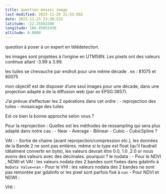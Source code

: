 ```yaml
---
title: question mosaic image
last-modified: 2023-11-29 21:53:59Z
date: 2023-11-23 23:30:53Z
latitude: -22.25582340
longitude: 166.45052430
altitude: 0.0000
---
```


question à poser à un expert en télédetection.

les images sont projetées à l'origine en UTM58N. Les pixels ont des valeurs continue allant  -3.99 à 3.99. 

les tuiles se chevauche par endroit pour une même décade . ex : 81075 et 80075

mon objectif est de disposer d'une seul images pour une décade, dans une projection adapté à de la diffusion web (par ex EPSG:3857).

J'ai prévue d'effectuer les 2 opérations dans cet ordre : 
- reprojection des tuiles
- mosaicage des tuiles


Est ce bien la bonne approche selon vous ?

Pour la reprojection : 
Quelles est les méthodes de ressampling qui sera plus adapté dans notre cas :
- Near
- Average
- Bilinear
- Cubic
- CubicSpline
?



VAI : 
- Sortie de chaine (avant reprojection/compression etc.), les données de la Bande 2 ne sont pas entières. même si le type est float (qu'il faudrait idéalment convertir en byte), les valeurs devrait être 0.0, 1.0 ,2.0 or nous avons des valeurs avec des décimales. pourquoi ?
le nodata :
- Pour le NDVI , NDWI et VAI : les valeurs nodata des 2 bandes sont fixées dans gdalinfo à `NoData Value=nan`
- Pour le VHI  : les valeurs nodata des 2 bandes ne sont pas remontée par gdalinfo or les pixel sont parfois fixé à  `nan` 
- Pour NDVI et NDWI : 

VHI :

